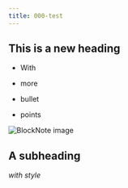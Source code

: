 ```yaml
---
title: 000-test
---
```


## This is a new heading

* With

* more

* bullet

* points

![BlockNote image](https://placehold.co/600x400)

## A subheading

*with style*
